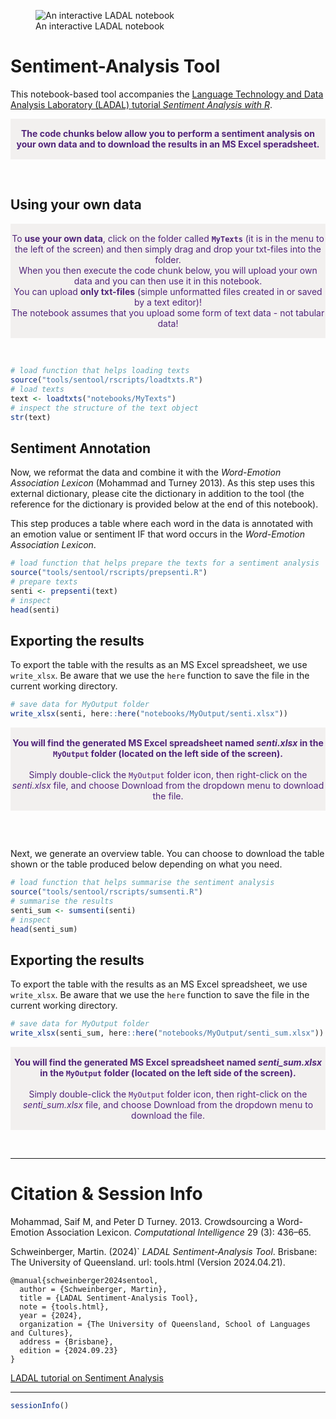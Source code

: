 
![An interactive LADAL notebook](/images/uq1.jpg)

# Sentiment-Analysis Tool

This notebook-based tool accompanies the [Language Technology and Data Analysis Laboratory (LADAL) tutorial *Sentiment Analysis with R*](tutorials/sentiment/sentiment.html). 

<div class="warning" style='padding:0.1em; background-color: rgba(215,209,204,.3); color:#51247a'>
<span>
<p style='margin-top:1em; text-align:center'>
<b>The code chunks below allow you to perform a sentiment analysis on your own data and to download the results in an MS Excel speradsheet. </b> 
<br>
</p>
</span>
</div>

<br>




## Using your own data

<div class="warning" style='padding:0.1em; background-color: rgba(215,209,204,.3); color:#51247a'>
<span>
<p style='margin-top:1em; text-align:center'>
To <b>use your own data</b>, click on the folder called <b>`MyTexts`</b> (it is in the menu to the left of the screen) and then simply drag and drop your txt-files into the folder. <br>When you then execute the code chunk below, you will upload your own data and you can then use it in this notebook.<br>You can upload <b>only txt-files</b> (simple unformatted files created in or saved by a text editor)! <br>The notebook assumes that you upload some form of text data - not tabular data! 
<br>
</p>
<p style='margin-left:1em;'>
</p></span>
</div>

<br>


```r
# load function that helps loading texts
source("tools/sentool/rscripts/loadtxts.R")
# load texts
text <- loadtxts("notebooks/MyTexts")
# inspect the structure of the text object
str(text)
```

## Sentiment Annotation

Now, we reformat the data and combine it with the *Word-Emotion Association Lexicon* (Mohammad and Turney 2013). As this step uses this external dictionary, please cite the dictionary in addition to the tool (the reference for the dictionary is provided below at the end of this notebook).

This step produces a table where each word in the data is annotated with an emotion value or sentiment IF that word occurs in the *Word-Emotion Association Lexicon*. 

```r
# load function that helps prepare the texts for a sentiment analysis
source("tools/sentool/rscripts/prepsenti.R")
# prepare texts
senti <- prepsenti(text)
# inspect
head(senti)
```


## Exporting the results

To export the table with the results as an MS Excel spreadsheet, we use `write_xlsx`. Be aware that we use the `here` function to  save the file in the current working directory.

```r
# save data for MyOutput folder
write_xlsx(senti, here::here("notebooks/MyOutput/senti.xlsx"))
```

<div class="warning" style='padding:0.1em; background-color: rgba(215,209,204,.3); color:#51247a'>
<span>
<p style='margin-top:1em; text-align:center'>
<b>You will find the generated MS Excel spreadsheet named *senti.xlsx* in the `MyOutput` folder (located on the left side of the screen).</b> <br><br>Simply double-click the `MyOutput` folder icon, then right-click on the *senti.xlsx* file, and choose Download from the dropdown menu to download the file. <br>
</p>
<p style='margin-left:1em;'>
</p></span>
</div>

<br>

## 


Next, we generate an overview table. You can choose to download the table shown or the table produced below depending on what you need.

```r
# load function that helps summarise the sentiment analysis
source("tools/sentool/rscripts/sumsenti.R")
# summarise the results
senti_sum <- sumsenti(senti)
# inspect
head(senti_sum)
```



## Exporting the results

To export the table with the results as an MS Excel spreadsheet, we use `write_xlsx`. Be aware that we use the `here` function to  save the file in the current working directory.

```r
# save data for MyOutput folder
write_xlsx(senti_sum, here::here("notebooks/MyOutput/senti_sum.xlsx"))
```

<div class="warning" style='padding:0.1em; background-color: rgba(215,209,204,.3); color:#51247a'>
<span>
<p style='margin-top:1em; text-align:center'>
<b>You will find the generated MS Excel spreadsheet named *senti_sum.xlsx* in the `MyOutput` folder (located on the left side of the screen).</b> <br><br>Simply double-click the `MyOutput` folder icon, then right-click on the *senti_sum.xlsx* file, and choose Download from the dropdown menu to download the file. <br>
</p>
<p style='margin-left:1em;'>
</p></span>
</div>

<br>



***

# Citation & Session Info 

Mohammad, Saif M, and Peter D Turney. 2013. Crowdsourcing a Word-Emotion Association Lexicon. *Computational Intelligence* 29 (3): 436–65. 

Schweinberger, Martin. (2024)` *LADAL Sentiment-Analysis Tool*. Brisbane: The University of Queensland. url: tools.html (Version 2024.04.21).

```
@manual{schweinberger2024sentool,
  author = {Schweinberger, Martin},
  title = {LADAL Sentiment-Analysis Tool},
  note = {tools.html},
  year = {2024},
  organization = {The University of Queensland, School of Languages and Cultures},
  address = {Brisbane},
  edition = {2024.09.23}
}
```

[LADAL tutorial on Sentiment Analysis](tutorials/sentiment/sentiment.html)

***

```r
sessionInfo()
```


